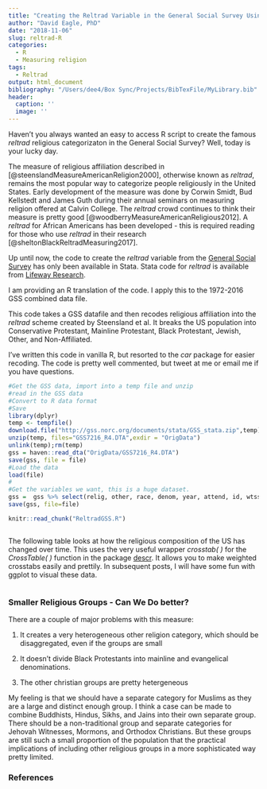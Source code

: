 ```yaml
---
title: "Creating the Reltrad Variable in the General Social Survey Using R"
author: "David Eagle, PhD"
date: "2018-11-06"
slug: reltrad-R
categories:
  - R
  - Measuring religion
tags:
  - Reltrad
output: html_document
bibliography: "/Users/dee4/Box Sync/Projects/BibTexFile/MyLibrary.bib"
header:
  caption: ''
  image: ''
---
```

Haven't you always wanted an easy to access R script to create the famous _reltrad_ religious categorizaton in the General Social Survey? Well, today is your lucky day.

The measure of religious affiliation described in [@steenslandMeasureAmericanReligion2000], otherwise known as _reltrad_, remains the most popular way to categorize people religiously in the United States. Early development of the measure was done by Corwin Smidt, Bud Kellstedt and James Guth during their annual seminars on measuring religion offered at Calvin College. The _reltrad_ crowd continues to think their measure is pretty good [@woodberryMeasureAmericanReligious2012]. A _reltrad_ for African Americans has been developed - this is required reading for those who use _reltrad_ in their research [@sheltonBlackReltradMeasuring2017].

Up until now, the code to create the _reltrad_ variable from the [General Social Survey](http://gss.norc.org/) has only been available in Stata. Stata code for _reltrad_ is available from [Lifeway Research](http://lifewayresearch.com/wp-content/uploads/2016/02/Stata_coding_reltrad_2_19_2016.pdf).

I am providing an R translation of the code. I apply this to the 1972-2016 GSS combined data file.

This code takes a GSS datafile and then recodes religious affiliation into the _reltrad_ scheme created by Steensland et al. It breaks the US population into Conservative Protestant, Mainline Protestant, Black Protestant, Jewish, Other, and Non-Affiliated.

I've written this code in vanilla R, but resorted to the _car_ package for easier recoding. The code is pretty well commented, but tweet at me or email me if you have questions.

```r
#Get the GSS data, import into a temp file and unzip
#read in the GSS data
#Convert to R data format
#Save
library(dplyr)
temp <- tempfile()
download.file("http://gss.norc.org/documents/stata/GSS_stata.zip",temp)
unzip(temp, files="GSS7216_R4.DTA",exdir = "OrigData")
unlink(temp);rm(temp)
gss = haven::read_dta("OrigData/GSS7216_R4.DTA")
save(gss, file = file)
#Load the data
load(file)
#
#Get the variables we want, this is a huge dataset.
gss =  gss %>% select(relig, other, race, denom, year, attend, id, wtss)
save(gss, file=file)
```

```r
knitr::read_chunk("ReltradGSS.R")
```

```r

```

The following table looks at how the religious composition of the US has changed over time. This uses the very useful wrapper _crosstab( )_ for the _CrossTable( )_ function in the package  [descr](https://cran.r-project.org/web/packages/descr/descr.pdf). It allows you to make weighted crosstabs easily and prettily. In subsequent posts, I will have some fun with ggplot to visual these data.

```r

```
### Smaller Religious Groups - Can We Do better?

There are a couple of major problems with this measure:

1. It creates a very heterogeneous other religion category, which should be disaggregated, even if the groups are small

2. It doesn't divide Black Protestants into mainline and evangelical denominations. 

3. The other christian groups are pretty hetergeneous 

My feeling is that we should have a separate category for Muslims as they are a large and distinct enough group. I think a case can be made to combine Buddhists, Hindus, Sikhs, and Jains into their own separate group. There should be a non-traditional group and separate categories for Jehovah Witnesses, Mormons, and Orthodox Christians. But these groups are still such a small proportion of the population that the practical implications of including other religious groups in a more sophisticated way pretty limited.

### References


